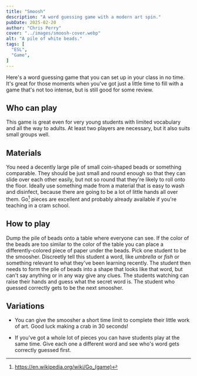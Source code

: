 ```yaml
---
title: "Smoosh"
description: "A word guessing game with a modern art spin."
pubDate: 2025-02-20
author: "Chris Perry"
cover: "../images/smoosh-cover.webp"
alt: "A pile of white beads."
tags: [
  "ESL",
  "Game",
]
---
```



Here's a word guessing game that you can set up in your class in no time. It's great for those moments when you've got just a little time to fill with a game that's not too intense, but is still good for some review.

## Who can play

This game is great even for very young students with limited vocabulary and all the way to adults. At least two players are necessary, but it also suits small groups well.

## Materials

<PostPicture src={smoosh1} alt="A pile of Go pieces." />

You need a decently large pile of small coin-shaped beads or something comparable. They should be just small and round enough so that they can slide over each other easily, but not so round that they're likely to roll onto the floor. Ideally use something made from a material that is easy to wash and disinfect, because there are going to be a lot of little hands all over them. Go[^go] pieces are excellent and probably already available if you're teaching in a cram school.

[^go]: https://en.wikipedia.org/wiki/Go_(game)

## How to play

Dump the pile of beads onto a table where everyone can see. If the color of the beads are too similar to the color of the table you can place a differently-colored piece of paper under the beads. Pick one student to be the smoosher. Discreetly tell this student a word, like *umbrella* or *fish* or something relevant to what they've been learning recently. The student then needs to form the pile of beads into a shape that looks like that word, but can't say anything or in any way give any clues. The students watching can raise their hands and guess what the secret word is. The student who guessed correctly gets to be the next smoosher.

<PostPicture src={smoosh2} alt="The Go pieces smooshed into two shapes. Left: An umbrella. Right: A fish... or maybe a shark?" />

## Variations

* You can give the smoosher a short time limit to complete their little work of art. Good luck making a crab in 30 seconds!

* If you've got a whole lot of pieces you can have students play at the same time. Give each one a different word and see who's word gets correctly guessed first.